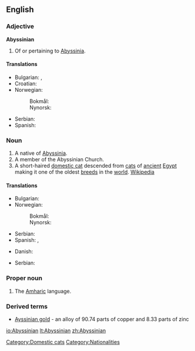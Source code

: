 ==English==

===Adjective===
'''Abyssinian'''

# Of or pertaining to [[Abyssinia]].

====Translations====
{{trans-top|of or pertaining to Abyssinia}}
* Bulgarian: {{t-|bg|абисински|m|tr=abisínski|sc=Cyrl}},  {{t|bg|абисинец|m|tr=abisínec|sc=Cyrl}}
* Croatian: {{t-|hr|Abesinac}}
* Norwegian:
*: Bokmål: {{t-|no|abessinsk}}
*: Nynorsk: {{t-|nn|abessinsk|xs=Norwegian Nynorsk}}
{{trans-mid}}
* Serbian: {{t-|sr|абисински|m|tr=abisinski|sc=Cyrl}}
* Spanish: {{t+|es|abisinio}}
{{trans-bottom}}

===Noun===
{{en-noun}}

# A native of [[Abyssinia]].
# A member of the Abyssinian Church.
# A short-haired [[domestic cat]] descended from [[cat]]s of [[ancient]] [[Egypt]] making it one of the oldest [[breed]]s in the [[world]]. [[w:Abyssinian (cat)|Wikipedia]]

====Translations====
{{trans-top|a native of Abyssinia}}
* Bulgarian: {{t-|bg|абисинец}}
* Norwegian:
*: Bokmål: {{t+|no|abessinier}}
*: Nynorsk: {{t|nn|abessiniar|xs=Norwegian Nynorsk}}
{{trans-mid}}
* Serbian: {{t|sr|абисинац|m|tr=abisinac|sc=Cyrl}}
* Spanish: {{t+|es|abisinio|m}}, {{t-|es|abisinia|f}}
{{trans-bottom}}
{{trans-top|cat}}
* Danish: {{t+|da|abyssinier}}
{{trans-mid}}
* Serbian: {{t-|sr|абисинка|f|tr=abisinka|sc=Cyrl}}
{{trans-bottom}}

===Proper noun===
{{en-proper noun}}

# The [[Amharic]] language.

===Derived terms===
* [[Ayssinian gold]] - an alloy of 90.74 parts of copper and 8.33 parts of zinc

[[Category:Domestic cats]]
[[Category:Nationalities]]

[[io:Abyssinian]]
[[lt:Abyssinian]]
[[zh:Abyssinian]]